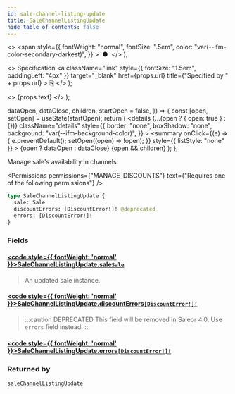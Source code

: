 ```yaml
---
id: sale-channel-listing-update
title: SaleChannelListingUpdate
hide_table_of_contents: false
---
```


  <>
    <span
      style={{
        fontWeight: "normal",
        fontSize: ".5em",
        color: "var(--ifm-color-secondary-darkest)",
      }}
    >
      &nbsp;●&nbsp;
    </span>
  </>
);

  <>
    Specification
    <a
      className="link"
      style={{ fontSize: "1.5em", paddingLeft: "4px" }}
      target="\_blank"
      href={props.url}
      title={"Specified by " + props.url}
    >
      ⎘
    </a>
  </>
);

  <>
    <span className={props.class}>{props.text}</span>
  </>
);


  dataOpen,
  dataClose,
  children,
  startOpen = false,
}) => {
  const [open, setOpen] = useState(startOpen);
  return (
    <details
      {...(open ? { open: true } : {})}
      className="details"
      style={{
        border: "none",
        boxShadow: "none",
        background: "var(--ifm-background-color)",
      }}
    >
      <summary
        onClick={(e) => {
          e.preventDefault();
          setOpen((open) => !open);
        }}
        style={{ listStyle: "none" }}
      >
        {open ? dataOpen : dataClose}
      </summary>
      {open && children}
    </details>
  );
};

Manage sale's availability in channels.

<Permissions
  permissions={"MANAGE_DISCOUNTS"}
  text={"Requires one of the following permissions"}
/>

```graphql
type SaleChannelListingUpdate {
  sale: Sale
  discountErrors: [DiscountError!]! @deprecated
  errors: [DiscountError!]!
}
```

### Fields

#### [<code style={{ fontWeight: 'normal' }}>SaleChannelListingUpdate.<b>sale</b></code>](#)<Bullet />[`Sale`](../../../api-reference/discounts/objects/sale) <Badge class="badge badge--secondary" text="object"/>

> An updated sale instance.

#### [<code style={{ fontWeight: 'normal' }}>SaleChannelListingUpdate.<b>discountErrors</b></code>](#)<Bullet />[`[DiscountError!]!`](../../../api-reference/discounts/objects/discount-error) <Badge class="badge badge--deprecated badge--secondary" text="deprecated"/> <Badge class="badge badge--secondary" text="non-null"/> <Badge class="badge badge--secondary" text="object"/>

> :::caution DEPRECATED
> This field will be removed in Saleor 4.0. Use `errors` field instead.
> :::

#### [<code style={{ fontWeight: 'normal' }}>SaleChannelListingUpdate.<b>errors</b></code>](#)<Bullet />[`[DiscountError!]!`](../../../api-reference/discounts/objects/discount-error) <Badge class="badge badge--secondary" text="non-null"/> <Badge class="badge badge--secondary" text="object"/>

>

### Returned by

[`saleChannelListingUpdate`](../../../api-reference/discounts/mutations/sale-channel-listing-update) <Badge class="badge badge--secondary" text="mutation"/>

